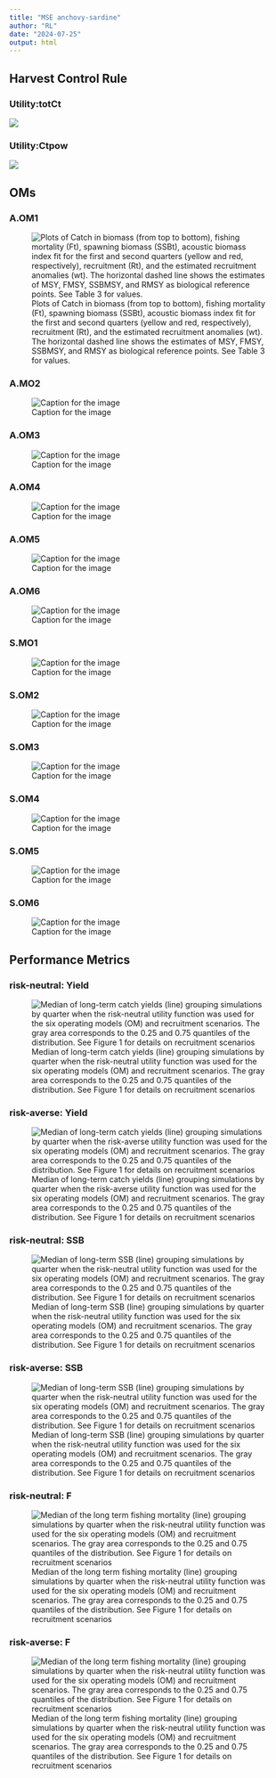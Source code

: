 ```yaml
---
title: "MSE anchovy-sardine"
author: "RL"
date: "2024-07-25"
output: html
---
```




## Harvest Control Rule

::: {.panel-tabset}

### Utility:totCt

![](P:/PCloud Sync/share_models/images/HCR_by_OM_Devs_totCt.png)

### Utility:Ctpow

![](P:/PCloud Sync/share_models/images/HCR_by_OM_Devs_Ctpow.png)


:::



## OMs 

::: {.panel-tabset}

### A.OM1


![Plots of Catch in biomass (from top to bottom), fishing mortality (Ft), spawning biomass (SSBt), acoustic biomass index fit for the first and second quarters (yellow and red, respectively), recruitment (Rt), and the estimated recruitment anomalies (wt). The horizontal dashed line shows the estimates of MSY, FMSY, SSBMSY, and RMSY as biological reference points. See Table 3 for values.](P:/PCloud Sync/share_models/images/anch_OM1.png)


### A.MO2


![Caption for the image](P:/PCloud Sync/share_models/images/anch_OM2.png)

### A.OM3

![Caption for the image](P:/PCloud Sync/share_models/images/anch_OM3.png)

### A.OM4

![Caption for the image](P:/PCloud Sync/share_models/images/anch_OM4.png)

### A.OM5

![Caption for the image](P:/PCloud Sync/share_models/images/anch_OM5.png)

### A.OM6

![Caption for the image](P:/PCloud Sync/share_models/images/anch_OM6.png)

### S.MO1

![Caption for the image](P:/PCloud Sync/share_models/images/sard_OM1.png)

### S.OM2

![Caption for the image](P:/PCloud Sync/share_models/images/sard_OM2.png)

### S.OM3

![Caption for the image](P:/PCloud Sync/share_models/images/sard_OM4.png)

### S.OM4

![Caption for the image](P:/PCloud Sync/share_models/images/sard_OM5.png)

### S.OM5

![Caption for the image](P:/PCloud Sync/share_models/images/sard_OM5.png)

### S.OM6

![Caption for the image](P:/PCloud Sync/share_models/images/sard_OM6.png)

:::



## Performance Metrics

::: {.panel-tabset}



### risk-neutral: Yield

![Median of long-term catch yields (line) grouping simulations by quarter when the risk-neutral utility function was used for the six operating models (OM) and recruitment scenarios. The gray area corresponds to the 0.25 and 0.75 quantiles of the distribution. See Figure 1 for details on recruitment scenarios](P:\PCloud Sync\share_models\images\as_actCt_NEWtotCt1.png)

### risk-averse: Yield

![Median of long-term catch yields (line) grouping simulations by quarter when the risk-averse utility function was used for the six operating models (OM) and recruitment scenarios. The gray area corresponds to the 0.25 and 0.75 quantiles of the distribution. See Figure 1 for details on recruitment scenarios](P:\PCloud Sync\share_models\images\as_actCt_NEWCtpow1.png)

### risk-neutral: SSB

![Median of long-term SSB (line) grouping simulations by quarter when the risk-neutral utility function was used for the six operating models (OM) and recruitment scenarios. The gray area corresponds to the 0.25 and 0.75 quantiles of the distribution. See Figure 1 for details on recruitment scenarios](P:\PCloud Sync\share_models\images\a_ssb_s_ssb_OM_devs_2totCt_1.png)

### risk-averse: SSB

![Median of long-term SSB (line) grouping simulations by quarter when the risk-neutral utility function was used for the six operating models (OM) and recruitment scenarios. The gray area corresponds to the 0.25 and 0.75 quantiles of the distribution. See Figure 1 for details on recruitment scenarios](P:\PCloud Sync\share_models\images\a_ssb_s_ssb_OM_devs_2Ctpow_1.png)

### risk-neutral: F

![Median of the long term fishing mortality (line) grouping simulations by quarter when the risk-neutral utility function was used for the six operating models (OM) and recruitment scenarios. The gray area corresponds to the 0.25 and 0.75 quantiles of the distribution. See Figure 1 for details on recruitment scenarios](P:\PCloud Sync\share_models\images\a_Ft_s_Ft_OM_devs_totCt_1.png)

### risk-averse: F

![Median of the long term fishing mortality  (line) grouping simulations by quarter when the risk-neutral utility function was used for the six operating models (OM) and recruitment scenarios. The gray area corresponds to the 0.25 and 0.75 quantiles of the distribution. See Figure 1 for details on recruitment scenarios](P:\PCloud Sync\share_models\images\a_Ft_s_Ft_OM_devs_Ctpow_1.png)

:::

  